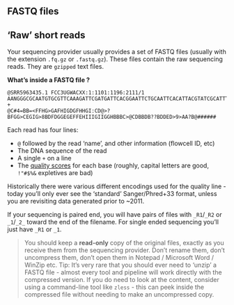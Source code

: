 ## FASTQ files

## 'Raw' short reads

Your sequencing provider usually provides a set of FASTQ files (usually with the extension `.fq.gz` or `.fastq.gz`).
These files contain the raw sequencing reads. They are `gzipped` text files.

**What's inside a FASTQ file ?**

```
@SRR5963435.1 FCC3UGWACXX:1:1101:1196:2111/1
AANGGGCGCAATGTGCGTTCAAAGATTCGATGATTCACGGAATTCTGCAATTCACATTACGTATCGCATTTCGCTGCGTTCTTCATCGATGCGAGAACCA
+
@C#4=BB=<FFHG>GAFHIGDGFHHGI:CD@>?BFGG>CEGIG>8BDFDGGEGEFFEHIIIGIIGGHBBBC>@CDBBDB??BDDED>9>AA?B@######
```

Each read has four lines:

  - `@` followed by the read 'name', and other information (flowcell ID, etc)
  - The DNA sequence of the read
  - A single `+` on a line
  - The [quality scores](https://en.wikipedia.org/wiki/FASTQ_format#Quality) for each base (roughly, capital letters are good, `!"#$%&` expletives are bad)

Historically there were various different encodings used for the quality line - today you'll only ever see the 'standard' 
Sanger/Phred+33 format, unless you are revisiting data generated prior to ~2011.

If your sequencing is paired end, you will have pairs of files with `_R1`/`_R2` or `_1`/`_2_` toward the end of the filename.
For single ended sequencing you'll just have `_R1` or `_1`.

> You should keep a **read-only** copy of the original files, exactly as you receive them from the sequencing provider. 
> Don't rename them, don't uncompress them, don't open them in Notepad / Microsoft Word / WinZip etc.
> Tip: It's very rare that you should ever need to 'unzip' a FASTQ file - almost every tool and pipeline will 
> work directly with the compressed version.
> If you do need to look at the content, consider using a command-line tool like `zless` - this can peek inside the
> compressed file without needing to make an uncompressed copy.
